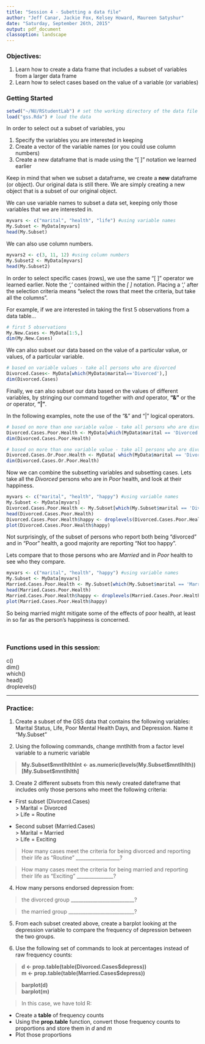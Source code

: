 ```yaml
---
title: "Session 4 - Subetting a data file"
author: "Jeff Canar, Jackie Fox, Kelsey Howard, Maureen Satyshur"
date: "Saturday, September 26th, 2015"
output: pdf_document
classoption: landscape
---
```

\pagenumbering{gobble}

### Objectives:

1. Learn how to create a data frame that includes a subset of variables from a larger data frame
2. Learn how to select cases based on the value of a variable (or variables) 

### Getting Started


```r
setwd("~/NU/RStudentLab") # set the working directory of the data file
load("gss.Rda") # load the data
```

In order to select out a subset of variables, you

1.  Specify the variables you are interested in keeping
2.  Create a vector of the variable names (or you could use column numbers)
3.  Create a new dataframe that is made using the "[ ]" notation we learned earlier

Keep in mind that when we subset a dataframe, we create a **new** dataframe (or object).  Our original data is still there.  We are simply creating a new object that is a subset of our original object.

\newpage

We can use variable names to subset a data set, keeping only those variables that we are interested in.  

```r
myvars <- c("marital", "health", "life") #using variable names
My.Subset <- MyData[myvars]
head(My.Subset)
```

We can also use column numbers.

```r
myvars2 <- c(3, 11, 12) #using column numbers
My.Subset2 <- MyData[myvars]
head(My.Subset2)
```

In order to select specific cases (rows), we use the same "[ ]" operator we learned earlier.  Note the *','* contained within the *[ ]* notation.  Placing a ',' after the selection criteria means "select the rows that meet the criteria, but take all the columns".

For example, if we are interested in taking the first 5 observations from a data table...

```r
# first 5 observations
My.New.Cases <- MyData[1:5,]
dim(My.New.Cases)
```

\newpage

We can also subset our data based on the value of a particular value, or values, of a particular variable.

```r
# based on variable values - take all persons who are divorced
Divorced.Cases<- MyData[which(MyData$marital=='Divorced'),]
dim(Divorced.Cases)
```

Finally, we can also subset our data based on the values of different variables, by stringing our command together with *and* operator, **"&"** or the *or* operator, **"|"**.

In the following examples, note the use of the "&" and "|" logical operators.

```r
# based on more than one variable value - take all persons who are divorced and in poor health
Divorced.Cases.Poor.Health <- MyData[which(MyData$marital == 'Divorced' & MyData$health == 'Poor'),]
dim(Divorced.Cases.Poor.Health)
```

```r
# based on more than one variable value - take all persons who are divorced -or- in poor health
Divorced.Cases.Or.Poor.Health <- MyData[ which(MyData$marital == 'Divorced' | MyData$health == 'Poor') , ]
dim(Divorced.Cases.Or.Poor.Health)
```

Now we can combine the subsetting variables and subsetting cases.  Lets take all the *Divorced* persons who are in *Poor* health, and look at their happiness.

```r
myvars <- c("marital", "health", "happy") #using variable names
My.Subset <- MyData[myvars]
Divorced.Cases.Poor.Health <- My.Subset[which(My.Subset$marital == 'Divorced' & My.Subset$health == 'Poor'),]
head(Divorced.Cases.Poor.Health)
Divorced.Cases.Poor.Health$happy <- droplevels(Divorced.Cases.Poor.Health$happy) # drop unused levels
plot(Divorced.Cases.Poor.Health$happy)

```

Not surprisingly, of the subset of persons who report both being "divorced" and in "Poor" health, a good majority are reporting "Not too happy".

Lets compare that to those persons who are *Married* and in *Poor* health to see who they compare.

\newpage

```r
myvars <- c("marital", "health", "happy") #using variable names
My.Subset <- MyData[myvars]
Married.Cases.Poor.Health <- My.Subset[which(My.Subset$marital == 'Married' & My.Subset$health == 'Poor'),]
head(Married.Cases.Poor.Health)
Married.Cases.Poor.Health$happy <- droplevels(Married.Cases.Poor.Health$happy) # drop unused levels
plot(Married.Cases.Poor.Health$happy)
```

So being married might mitigate some of the effects of poor health, at least in so far as the person's happiness is concerned.

&nbsp;  

### Functions used in this session: 

c()  
dim()  
which()  
head()  
droplevels()  



****  

### Practice:

1.  Create a subset of the GSS data that contains the following variables: Marital Status, Life, Poor Mental Health Days, and Depression.  Name it "My.Subset"

2.  Using the following commands, change mntlhlth from a factor level variable to a numeric variable

> **My.Subset\$mntlhlthInt <- as.numeric(levels(My.Subset$mntlhlth))[My.Subset\$mntlhlth]**


3.  Create 2 different subsets from this newly created dateframe that includes only those persons who meet the following criteria:

+ First subset (Divorced.Cases)  
> Marital = Divorced  
> Life = Routine

+ Second subset (Married.Cases)  
> Marital = Married  
> Life = Exciting

> How many cases meet the criteria for being divorced and reporting their life as "Routine" __________________?

> How many cases meet the criteria for being married and reporting their life as "Exciting" _______________?

\newpage

4.  How many persons endorsed depression from:

> the divorced group __________________________?  

> the married group ___________________________?  

5.  From each subset created above, create a barplot looking at the depression variable to compare the frequency of depression between the two groups.

6.  Use the following set of commands to look at percentages instead of raw frequency counts:

> **d <- prop.table(table(Divorced.Cases\$depress))**  
> **m <- prop.table(table(Married.Cases\$depress))**

> **barplot(d)**  
> **barplot(m)**  


> In this case, we have told R:

+ Create a **table** of frequency counts
+ Using the **prop.table** function, convert those frequency counts to proportions and store them in *d* and *m*
+ Plot those proportions